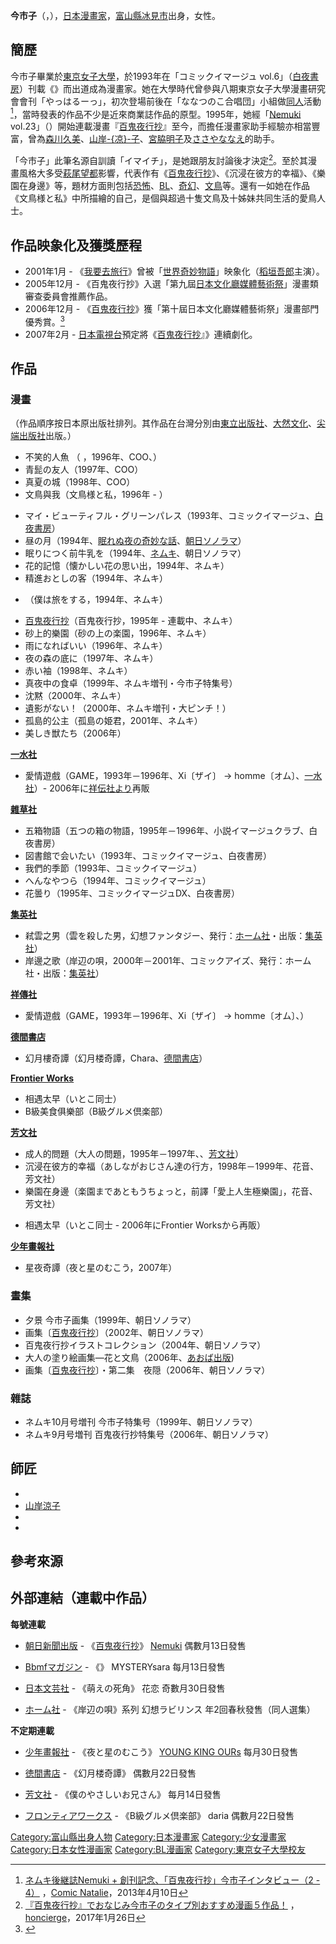 {{roughtranslation|time=2018-06-15T09:25:39+00:00}}
{{Infobox 漫畫家
| 姓名               = 今市子
| 職業               = 漫畫家
| 日語原文           = 今 市子
| 假名               = いま いちこ
| 羅馬字             = Ima Ichiko
| 國籍               = {{JPN}}
| 出生日期           = 4月11日
| 出生地點           = [[富山縣|富山縣]][[冰見市|冰見市]]
| 代表作品           = 《[[百鬼夜行抄|百鬼夜行抄]]》<br />《[[沉浸在彼方的幸福|沉浸在彼方的幸福]]》<br />《[[樂園在身邊|樂園在身邊]]》
}}

'''今市子'''（{{lang-ja|'''今 市子'''|Ima Ichiko}}，{{bd||4月11日|catIdx=Ichiko, Ima}}），[[日本漫畫家|日本漫畫家]]，[[富山縣|富山縣]][[冰見市|冰見市]]出身，女性。

== 簡歷 ==
今市子畢業於[[東京女子大學|東京女子大學]]，於1993年在「コミックイマージュ vol.6」（[[白夜書房|白夜書房]]）刊載《{{lang|ja|マイ・ビューティフル・グリーンパレス}}》而出道成為漫畫家。她在大學時代曾參與八期東京女子大學漫畫研究會會刊「やっはるーっ」，初次登場前後在「ななつのこ合唱団」小組做[[同人|同人]]活動<ref>[https://natalie.mu/comic/pp/nemuki/page/2 ネムキ後継誌Nemuki + 創刊記念、「百鬼夜行抄」今市子インタビュー（2 - 4）] {{Wayback|url=https://natalie.mu/comic/pp/nemuki/page/2 |date=20190722204305 }}，[[Natalie_(網站)|Comic Natalie]]，2013年4月10日</ref>，當時發表的作品不少是近來商業誌作品的原型。1995年，她經「[[Nemuki|Nemuki]] vol.23」（{{link-ja|朝日Sonorama|朝日ソノラマ}}）開始連載漫畫『[[百鬼夜行抄|百鬼夜行抄]]』至今，而擔任漫畫家助手經驗亦相當豐富，曾為[[森川久美|森川久美]]、[[山岸凉子|山岸-{凉}-子]]、[[宮脇明子|宮脇明子]]及[[ささやななえ|ささやななえ]]的助手。

「今市子」此筆名源自訓讀「イマイチ」，是她跟朋友討論後才決定<ref>[https://honcierge.jp/articles/shelf_story/1282 『百鬼夜行抄』でおなじみ今市子のタイプ別おすすめ漫画５作品！] {{Wayback|url=https://honcierge.jp/articles/shelf_story/1282 |date=20190722192525 }}，[[honcierge|honcierge]]，2017年1月26日</ref>。至於其漫畫風格大多受[[萩尾望都|萩尾望都]]影響，代表作有《[[百鬼夜行抄|百鬼夜行抄]]》、《沉浸在彼方的幸福》、《樂園在身邊》等，題材方面則包括[[恐怖|恐怖]]、[[BL_(和製英語)|BL]]、[[奇幻|奇幻]]、[[文鳥|文鳥]]等。還有一如她在作品《文鳥様と私》中所描繪的自己，是個與超過十隻文鳥及十姊妹共同生活的愛鳥人士。

== 作品映象化及獲獎歷程 == 
* 2001年1月 - 《[[我要去旅行|我要去旅行]]》曾被「[[世界奇妙物語|世界奇妙物語]]」映象化（[[稻垣吾郎|稻垣吾郎]]主演）。
* 2005年12月 - 《百鬼夜行抄》入選「第九屆[[日本文化廳媒體藝術祭|日本文化廳媒體藝術祭]]」漫畫類審查委員會推薦作品。
* 2006年12月 - 《[[百鬼夜行抄|百鬼夜行抄]]》獲「第十屆日本文化廳媒體藝術祭」漫畫部門優秀賞。<ref>{{Cite web |url=http://archive.j-mediaarts.jp/festival/2006/manga/works/10m_Hyakkiyakosyo/ |title=優秀賞 - 百鬼夜行抄 |accessdate=2018-10-30 |archive-date=2019-07-24 |archive-url=https://web.archive.org/web/20190724104242/http://archive.j-mediaarts.jp/festival/2006/manga/works/10m_Hyakkiyakosyo/ |dead-url=no }}</ref>
* 2007年2月 - [[日本電視台|日本電視台]]預定將《[[百鬼夜行抄|百鬼夜行抄]]』》連續劇化。

== 作品 == 
=== 漫畫 ===
（作品順序按日本原出版社排列。其作品在台灣分別由[[東立出版社|東立出版社]]、[[大然文化|大然文化]]、[[尖端出版社|尖端出版社]]出版。）

''' {{link-ja|Aoba出版|あおば出版}} '''
*不笑的人魚 （{{lang|ja|笑わない人魚}} ，1996年、COO、{{link-ja|OAKLA出版|オークラ出版}}）
*青髭の友人（1997年、COO）
*真夏の城（1998年、COO）
*文鳥與我（文鳥様と私，1996年 - ） 

'''{{link-ja|朝日Sonorama|朝日ソノラマ}}'''
*マイ・ビューティフル・グリーンパレス（1993年、コミックイマージュ、[[白夜書房|白夜書房]]）
*昼の月（1994年、[[ネムキ|眠れぬ夜の奇妙な話]]、[[朝日ソノラマ|朝日ソノラマ]]）
*眠りにつく前牛乳を（1994年、[[ネムキ|ネムキ]]、朝日ソノラマ）
*花的記憶（懐かしい花の思い出，1994年、ネムキ）
*精進おとしの客（1994年、ネムキ）
*{{link-ja|我要去旅行|僕は旅をする}}（僕は旅をする，1994年、ネムキ）
*[[百鬼夜行抄|百鬼夜行抄]]（百鬼夜行抄，1995年 - 連載中、ネムキ）
*砂上的樂園（砂の上の楽園，1996年、ネムキ）
*雨になればいい（1996年、ネムキ）
*夜の森の底に（1997年、ネムキ）
*赤い袖（1998年、ネムキ）
*真夜中の食卓（1999年、ネムキ増刊・今市子特集号）
*沈黙（2000年、ネムキ）
*遺影がない！（2000年、ネムキ増刊・大ピンチ！）
*孤島的公主（孤島の姫君，2001年、ネムキ）
*美しき獣たち（2006年）

'''[[一水社|一水社]]'''
*愛情遊戲（GAME，1993年－1996年、Xi〔ザイ〕 → homme〔オム〕、[[一水社|一水社]]）- 2006年に[[祥伝社|祥伝社]]より再販

'''[[雜草社|雜草社]]'''
*五箱物語（五つの箱の物語，1995年－1996年、小説イマージュクラブ、白夜書房）
*図書館で会いたい（1993年、コミックイマージュ、白夜書房）
*我們的季節（1993年、コミックイマージュ） 
*へんなやつら（1994年、コミックイマージュ） 
*花曇り（1995年、コミックイマージュDX、白夜書房）

'''[[集英社|集英社]]'''
*弒雲之男（雲を殺した男，幻想ファンタジー、発行：[[ホーム社|ホーム社]]・出版：[[集英社|集英社]]）
*岸邊之歌（岸辺の唄，2000年－2001年、コミックアイズ、発行：ホーム社・出版：[[集英社|集英社]]） 

'''[[祥傳社|祥傳社]]'''
*愛情遊戲（GAME，1993年－1996年、Xi〔ザイ〕 → homme〔オム〕、{{link-ja|一水社|一水社}}）

'''[[德間書店|德間書店]]'''
*幻月樓奇譚（幻月楼奇譚，Chara、[[德間書店|德間書店]]）

'''[[Frontier_Works|Frontier Works]]'''
*相遇太早（いとこ同士）
*B級美食俱樂部（B級グルメ倶楽部）

'''[[芳文社|芳文社]]'''
*成人的問題（大人の問題，1995年－1997年、{{link-ja|花音 (杂志)|花音 (漫画雑誌)|花音}}、[[芳文社|芳文社]]）
*沉浸在彼方的幸福（あしながおじさん達の行方，1998年－1999年、花音、芳文社）
*樂園在身邊（楽園まであともうちょっと，前譯「愛上人生極樂園」，花音、芳文社）

'''{{link-ja|Movic|ムービック}}'''
*相遇太早（いとこ同士 - 2006年にFrontier Worksから再販）

'''[[少年畫報社|少年畫報社]]'''
*星夜奇譚（夜と星のむこう，2007年）

=== 畫集 ===
*夕景 今市子画集（1999年、朝日ソノラマ）
*画集〔[[百鬼夜行抄|百鬼夜行抄]]〕（2002年、朝日ソノラマ）
*百鬼夜行抄イラストコレクション（2004年、朝日ソノラマ）
*大人の塗り絵画集―花と文鳥（2006年、[[あおば出版|あおば出版]])
*画集〔[[百鬼夜行抄|百鬼夜行抄]]〕・第二集　夜隠（2006年、朝日ソノラマ）

=== 雜誌 === 
* ネムキ10月号増刊 今市子特集号（1999年、朝日ソノラマ） 
* ネムキ9月号増刊 百鬼夜行抄特集号（2006年、朝日ソノラマ） 

== 師匠 ==
* {{link-ja|森川久美|森川久美}}
* [[山岸涼子|山岸涼子]]
* {{link-ja|宮脇明子|宮脇明子}}
* {{link-ja|Nanae Sasaya|ささやななえこ}}

== 參考來源 ==
{{reflist}}

== 外部連結（連載中作品） ==
'''每號連載'''
* {{ja}}[http://publications.asahi.com/ecs/21.shtml 朝日新聞出版]{{Wayback|url=http://publications.asahi.com/ecs/21.shtml |date=20191018014235 }} - 《[[百鬼夜行抄|百鬼夜行抄]]》 [[Nemuki|Nemuki]] 偶數月13日發售
* {{ja}}[https://web.archive.org/web/20140621184446/http://bbmfmagazine.co.jp/modules/contents/index.php?content_id=82 Bbmfマガジン] - 《{{link-ja|文鳥様和我|文鳥様と私}}》 MYSTERYsara 每月13日發售
* {{ja}}[http://www.nihonbungeisha.co.jp/karen/index.html 日本文芸社]{{Wayback|url=http://www.nihonbungeisha.co.jp/karen/index.html |date=20201107112311 }} - 《萌えの死角》 花恋 奇數月30日發售
* {{ja}}[https://web.archive.org/web/20101026225659/http://www.shueisha.co.jp/home-sha/manga/eyes/labyrinth.html ホーム社] - 《岸辺の唄》系列 幻想ラビリンス 年2回春秋發售（同人選集）
'''不定期連載'''
* {{ja}}[http://www.shonengahosha.jp/ours/index.php 少年畫報社]{{Wayback|url=http://www.shonengahosha.jp/ours/index.php |date=20180406214334 }} - 《夜と星のむこう》 [[YOUNG_KING_OURs|YOUNG KING OURs]] 每月30日發售
* {{ja}}[http://www.chara-tokuma.jp/ 徳間書店]{{Wayback|url=http://www.chara-tokuma.jp/ |date=20201012001246 }} - 《幻月楼奇譚》 {{link-ja|Chara (杂志)|Chara (雑誌)|Chara}} 偶數月22日發售
* {{ja}}[https://web.archive.org/web/20141221184220/http://hanaoto.net/index.php 芳文社] - 《僕のやさしいお兄さん》 {{link-ja|花音 (杂志)|花音 (漫画雑誌)|花音}} 每月14日發售
* {{ja}}[http://www.fwinc.jp/daria/ フロンティアワークス]{{Wayback|url=http://www.fwinc.jp/daria/ |date=20081002225818 }} - 《B級グルメ倶楽部》 daria 偶數月22日發售

{{DEFAULTSORT:Ima, Ichiko}}

[[Category:富山縣出身人物|Category:富山縣出身人物]]
[[Category:日本漫畫家|Category:日本漫畫家]]
[[Category:少女漫畫家|Category:少女漫畫家]]
[[Category:日本女性漫画家|Category:日本女性漫画家]]
[[Category:BL漫画家|Category:BL漫画家]]
[[Category:東京女子大學校友|Category:東京女子大學校友]]
